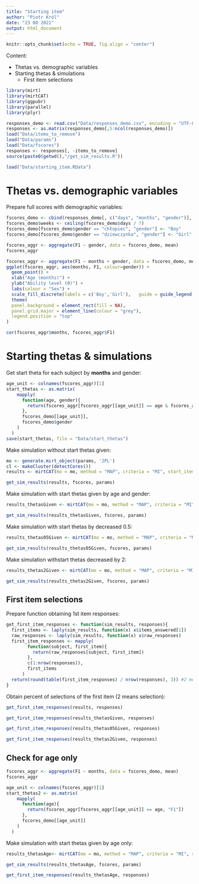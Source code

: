 ```yaml
---
title: "Starting item"
author: "Piotr Król"
date: "23 08 2021"
output: html_document
---
```


```r
knitr::opts_chunk$set(echo = TRUE, fig.align = "center")
```

Content:

* Thetas vs. demographic variables
* Starting thetas & simulations
  + First item selections

```r
library(mirt)
library(mirtCAT)
library(ggpubr)
library(parallel)
library(plyr)
```

```r
responses_demo <- read.csv("Data/responses_demo.csv", encoding = "UTF-8")
responses <- as.matrix(responses_demo[,5:ncol(responses_demo)])
load("Data/items_to_remove")
load("Data/params")
load("Data/fscores")
responses <- responses[, -items_to_remove]
source(paste0(getwd(),"/get_sim_results.R"))
```

```r
load("Data/starting_item.RData")
```

# Thetas vs. demographic variables

Prepare full scores with demographic variables:

```r
fscores_demo <- cbind(responses_demo[, c("days", "months", "gender")], fscores)
fscores_demo$weeks <- ceiling(fscores_demo$days / 7)
fscores_demo[fscores_demo$gender == "chłopiec", "gender"] <- "Boy"
fscores_demo[fscores_demo$gender == "dziewczynka", "gender"] <- "Girl"
```

```r
fscores_aggr <- aggregate(F1 ~ gender, data = fscores_demo, mean)
fscores_aggr
```

```r
fscores_aggr <- aggregate(F1 ~ months + gender, data = fscores_demo, mean)
ggplot(fscores_aggr, aes(months, F1, colour=gender)) +
  geom_point() +
  xlab("Age (months)") +
  ylab("Ability level (Θ)") +
  labs(colour = "Sex") +
  scale_fill_discrete(labels = c('Boy','Girl'),   guide = guide_legend(reverse=TRUE)) +
  theme(
  panel.background = element_rect(fill = NA),
  panel.grid.major = element_line(colour = "grey"),
  legend.position = "top"
)
```
```r
cor(fscores_aggr$months, fscores_aggr$F1)
```
# Starting thetas & simulations

Get start theta for each subject by **months** and gender:

```r
age_unit <- colnames(fscores_aggr)[1]
start_thetas <- as.matrix(
    mapply(
      function(age, gender){
        return(fscores_aggr[fscores_aggr[[age_unit]] == age & fscores_aggr$gender == gender, "F1"])
      },
      fscores_demo[[age_unit]],
      fscores_demo$gender
    )
  )
save(start_thetas, file = "Data/start_thetas")
```

Make simulation without start thetas given:

```r
mo <- generate.mirt_object(params, '2PL')
cl <- makeCluster(detectCores())
results <- mirtCAT(mo = mo, method = "MAP", criteria = "MI", start_item = "MI", local_pattern = responses, cl = cl, design = list(min_SEM = 0.1, max_items = 50, min_items = 10))
```

```r
get_sim_results(results, fscores, params)
```

Make simulation with start thetas given by age and gender:

```r
results_thetasGiven <- mirtCAT(mo = mo, method = "MAP", criteria = "MI", start_item = "MI", local_pattern = responses, cl = cl, design = list(min_SEM = 0.1, max_items = 50, min_items = 10, thetas.start = start_thetas))
```
```r
get_sim_results(results_thetasGiven, fscores, params)
```

Make simulation with  start thetas by decreased 0.5:

```r
results_thetas05Given <- mirtCAT(mo = mo, method = "MAP", criteria = "MI", start_item = "MI", local_pattern = responses, cl = cl, design = list(min_SEM = 0.1, max_items = 50, min_items = 10, thetas.start = start_thetas - 0.5))
```

```r
get_sim_results(results_thetas05Given, fscores, params)
```

Make simulation withstart thetas decreased  by 2:

```r
results_thetas2Given <- mirtCAT(mo = mo, method = "MAP", criteria = "MI", start_item = "MI", local_pattern = responses, cl = cl, design = list(min_SEM = 0.1, max_items = 50, min_items = 10, thetas.start = start_thetas - 2))
```

```r
get_sim_results(results_thetas2Given, fscores, params)
```

## First item selections

Prepare function obtaining 1st item responses:

```r
get_first_item_responses <- function(sim_results, responses){
  first_items <- laply(sim_results, function(x) x$items_answered[1])
  raw_responses <- laply(sim_results, function(x) x$raw_responses)
  first_item_responses <- mapply(
        function(subject, first_item){
          return(raw_responses[subject, first_item])
        },
        c(1:nrow(responses)),
        first_items
      )
  return(round(table(first_item_responses) / nrow(responses), 3)) #2 means selecting an item
}
```

Obtain percent of selections of the first item (2 means selection):

```r
get_first_item_responses(results, responses)
```

```r
get_first_item_responses(results_thetasGiven, responses)
```

```r
get_first_item_responses(results_thetas05Given, responses)
```

```r
get_first_item_responses(results_thetas2Given, responses)
```

## Check for age only

```r
fscores_aggr <- aggregate(F1 ~ months, data = fscores_demo, mean)
fscores_aggr
```

```r
age_unit <- colnames(fscores_aggr)[1]
start_thetas2 <- as.matrix(
    mapply(
      function(age){
        return(fscores_aggr[fscores_aggr[[age_unit]] == age, "F1"])
      },
      fscores_demo[[age_unit]]
    )
  )
```

Make simulation with start thetas given by age only:

```r
results_thetasAge<- mirtCAT(mo = mo, method = "MAP", criteria = "MI", start_item = "MI", local_pattern = responses, cl = makeCluster(detectCores()), design = list(min_SEM = 0.1, max_items = 50, min_items = 10, thetas.start = start_thetas2))
```

```r
get_sim_results(results_thetasAge, fscores, params)
```

```r
get_first_item_responses(results_thetasAge, responses)
```